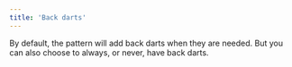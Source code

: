 ```yaml
---
title: 'Back darts'
---
```


By default, the pattern will add back darts when they are needed.
But you can also choose to always, or never, have back darts.

